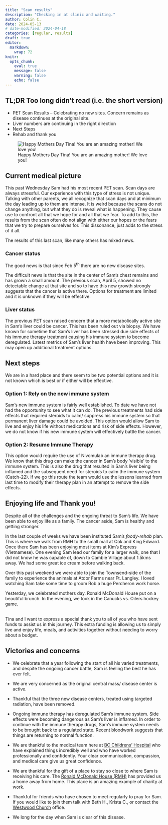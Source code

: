 ```yaml
---
title: "Scan results"
description: "Checking in at clinic and waiting."
author: Colin C.
date: 2024-05-13
# date-modified: 2024-04-18
categories: [regular, results]
draft: true
editor: 
  markdown: 
    wrap: 72
knitr: 
  opts_chunk: 
    eval: true
    message: false
    warning: false
    echo: false
---
```


::: {.callout-note icon="false"}
## TL;DR [Too long didn't read (i.e. the short version)]{.small}

-   PET Scan Results -- Celebrating no new sites. Concern remains as
    disease continues at the original site.
-   Liver numbers are continuing in the right direction
-   Next Steps
-   Rehab and thank you
:::



::: {#photo}
![Happy Mothers Day Tina! You are an amazing mother!  We love you!](https://samsstory.s3.ca-central-1.amazonaws.com/2024-05-12_mothers-day.jpg)
:::



## Current medical picture

This past Wednesday Sam had his most recent PET scan. Scan days are
always stressful. Our experience with this type of stress
is not unique. Talking with other parents, we all recognize that scan
days and at minimum the day leading up to them are intense. It is weird
because the scans do not change anything, but what they do is reveal
what is happening. They cause use to confront all that we hope for and
all that we fear. To add to this, the results from the scan often do not
align with either our hopes or the fears that we try to prepare
ourselves for. This dissonance, just adds to the stress of it all.

The results of this last scan, like many others has mixed news.

### Cancer status

The good news is that since Feb 5^th^ there are no new disease sites.

The difficult news is that the site in the center of Sam's chest
remains and has grown a small amount. The previous scan, April 5, showed no detectable
change at that site and so to have this new growth strongly suggests
that the cancer is active there. Options for treatment are limited and
it is unknown if they will be effective.

### Liver status

The previous PET scan raised concern that a more metabolically active
site in Sam's liver could be cancer. This has been ruled out via biopsy.
We have known for sometime that Sam's liver has been stressed due side effects of his immune therapy treatment causing his immune system to become deregulated. Latest metrics of Sam's liver health have
been improving. This may open up additional treatment options.

## Next steps

We are in a hard place and there seem to be two potential options and it
is not known which is best or if either will be effective.

### Option 1: Rely on the new immune system

Sam's new immune system is fairly well established. To date we have not
had the opportunity to see what it can do. The previous treatments had
side effects that required steroids to calm/ suppress his immune system
so that permanent liver damage could be avoided. This option would allow
Sam to live and enjoy his life without medications and risk of side
effects. However, we do not know if his new immune system will
effectively battle the cancer.

### Option 2: Resume Immune Therapy

This option would require the use of Nivomulab an immune therapy drug.
We know that this drug can make the cancer in Sam's body 'visible' to
the immune system. This is also the drug that resulted in Sam's liver
being inflamed and the subsequent need for steroids to calm the immune
system (Catch-22). If we go this route the team would use the lessons
learned from last time to modify their therapy plan in an attempt to
remove the side effects.

## Enjoying life and Thank you!

Despite all of the challenges and the ongoing threat to Sam's life. We
have been able to enjoy life as a family. The cancer aside, Sam is
healthy and getting stronger.

In the last couple of weeks we have been instituted Sam's *foody-rehab*
plan. This is where we walk from RMH to the small mall at Oak and King
Edward. Once there Sam has been enjoying most items at Kim's Express
(Vietnamese). One evening Sam lead our family for a larger walk, one
that I did not know he was capable of, down to Cambie Village about
1.5kms away. We had some great ice cream before walking back.

Over this past weekend we were able to join the Townsend-side of the
family to experience the animals at Atdor Farms near Ft. Langley. I
loved watching Sam take some time to groom Rob a huge Percheron work
horse.

Yesterday, we celebrated mothers day. Ronald McDonald House put on a
beautiful brunch. In the evening, we took in the Canucks vs. Oilers
hockey game.

\
Tina and I want to express a special thank you to all of you who have
sent funds to assist us in this journey. This extra funding is allowing
us to simply live and enjoy life, meals, and activities together without
needing to worry about a budget.

## Victories and concerns

-   We celebrate that a year following the start of all his varied
    treatments, and despite the ongoing cancer battle, Sam is feeling
    the best he has ever felt.

-   We are very concerned as the original central mass/ disease center
    is active.

-   Thankful that the three new disease centers, treated using targeted
    radiation, have been removed.

-   Ongoing immune therapy has deregulated Sam's immune system. Side
    effects were becoming dangerous as Sam's liver is inflamed. In order
    to continue with the immune therapy drugs, Sam's immune system needs
    to be brought back to a regulated state. Recent bloodwork suggests
    that things are returning to normal function.

-   We are thankful to the medical team here at [BC Childrens'
    Hospital](http://www.bcchildrens.ca) who have explained things
    incredibly well and who have worked professionally and confidently.
    Your clear communication, compassion, and medical care give us great
    confidence.

-   We are thankful for the gift of a place to stay so close to where
    Sam is receiving his care. The [Ronald McDonald House
    (RMH)](https://rmhbc.ca) has provided us a home away from home. This
    place is an amazing example of charity at work.

-   Thankful for friends who have chosen to meet regularly to pray for
    Sam. If you would like to join them talk with Beth H., Krista C., or
    contact the [Westwood Church](https://westwoodchurch.bc.ca) office.

-   We long for the day when Sam is clear of this disease.